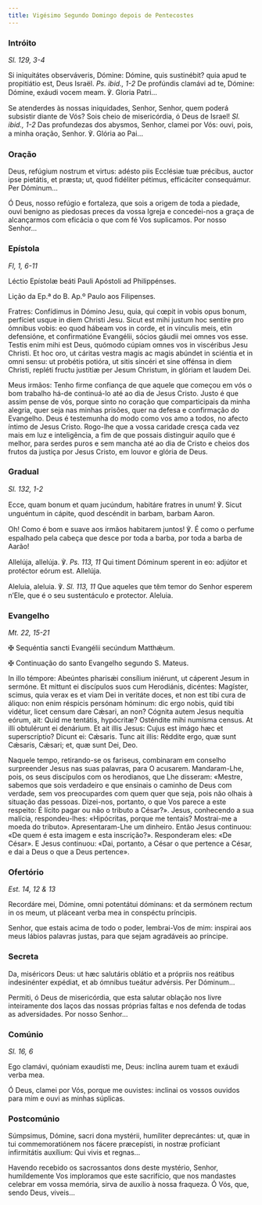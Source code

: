 ```yaml
---
title: Vigésimo Segundo Domingo depois de Pentecostes
---
```


### Intróito

<em>Sl. 129, 3-4</em>

<div class="side-by-side not-content">

Si iniquitátes observáveris, Dómine: Dómine, quis sustinébit? quia apud te propitiátio est, Deus Israël. <em>Ps. ibid., 1-2</em> De profúndis clamávi ad te, Dómine: Dómine, exáudi vocem meam. ℣. Gloria Patri...

Se atenderdes às nossas iniquidades, Senhor, Senhor, quem poderá subsistir diante de Vós? Sois cheio de misericórdia, ó Deus de Israel! <em>Sl. ibid., 1-2</em> Das profundezas dos abysmos, Senhor, clamei por Vós: ouvi, pois, a minha oração, Senhor. ℣. Glória ao Pai...

</div>

### Oração

<div class="side-by-side not-content">

Deus, refúgium nostrum et virtus: adésto piis Ecclésiæ tuæ précibus, auctor ipse pietátis, et præsta; ut, quod fidéliter pétimus, efficáciter consequámur. Per Dóminum...

Ó Deus, nosso refúgio e fortaleza, que sois a origem de toda a piedade, ouvi benigno as piedosas preces da vossa Igreja e concedei-nos a graça de alcançarmos com eficácia o que com fé Vos suplicamos. Por nosso Senhor...

</div>

### Epístola

<em>Fl, 1, 6-11</em>

<div class="side-by-side not-content">

Léctio Epístolæ beáti Pauli Apóstoli ad Philippénses.

Lição da Ep.ª do B. Ap.º Paulo aos Filipenses.

Fratres: Confídimus in Dómino Jesu, quia, qui cœpit in vobis opus bonum, perfíciet usque in diem Christi Jesu. Sicut est mihi justum hoc sentíre pro ómnibus vobis: eo quod hábeam vos in corde, et in vínculis meis, etin defensióne, et confirmatióne Evangélii, sócios gáudii mei omnes vos esse. Testis enim mihi est Deus, quómodo cúpiam omnes vos in viscéribus Jesu Christi. Et hoc oro, ut cáritas vestra magis ac magis abúndet in sciéntia et in omni sensu: ut probétis potióra, ut sitis sincéri et sine offénsa in diem Christi, repléti fructu justítiæ per Jesum Christum, in glóriam et laudem Dei.

Meus irmãos: Tenho firme confiança de que aquele que começou em vós o bom trabalho há-de continuá-lo até ao dia de Jesus Cristo. Justo é que assim pense de vós, porque sinto no coração que comparticipais da minha alegria, quer seja nas minhas prisões, quer na defesa e confirmação do Evangelho. Deus é testemunha do modo como vos amo a todos, no afecto íntimo de Jesus Cristo. Rogo-lhe que a vossa caridade cresça cada vez mais em luz e inteligência, a fim de que possais distinguir aquilo que é melhor, para serdes puros e sem mancha até ao dia de Cristo e cheios dos frutos da justiça por Jesus Cristo, em louvor e glória de Deus.

</div>

### Gradual

<em>Sl. 132, 1-2</em>

<div class="side-by-side not-content">

Ecce, quam bonum et quam jucúndum, habitáre fratres in unum! ℣. Sicut unguéntum in cápite, quod descéndit in barbam, barbam Aaron.

Oh! Como é bom e suave aos irmãos habitarem juntos! ℣. É como o perfume espalhado pela cabeça que desce por toda a barba, por toda a barba de Aarão!

Allelúja, allelúja. ℣. <em>Ps. 113, 11</em> Qui timent Dóminum sperent in eo: adjútor et protéctor eórum est. Allelúja.

Aleluia, aleluia. ℣. <em>Sl. 113, 11</em> Que aqueles que têm temor do Senhor esperem n’Ele, que é o seu sustentáculo e protector. Aleluia.

</div>

### Evangelho

<em>Mt. 22, 15-21</em>

<div class="side-by-side not-content">

<span class="cross text-red-500">✠</span> Sequéntia sancti Evangélii secúndum Matthǽum.

<span class="cross text-red-500">✠</span> Continuação do santo Evangelho segundo S. Mateus.

In illo témpore: Abeúntes pharisǽi consílium iniérunt, ut cáperent Jesum in sermóne. Et mittunt ei discípulos suos cum Herodiánis, dicéntes: Magíster, scimus, quia verax es et viam Dei in veritáte doces, et non est tibi cura de áliquo: non enim réspicis persónam hóminum: dic ergo nobis, quid tibi vidétur, licet censum dare Cǽsari, an non? Cógnita autem Jesus nequítia eórum, ait: Quid me tentátis, hypócritæ? Osténdite mihi numísma census. At illi obtulérunt ei denárium. Et ait illis Jesus: Cujus est imágo hæc et superscríptio? Dicunt ei: Cǽsaris. Tunc ait illis: Réddite ergo, quæ sunt Cǽsaris, Cǽsari; et, quæ sunt Dei, Deo.

Naquele tempo, retirando-se os fariseus, combinaram em conselho surpreender Jesus nas suas palavras, para O acusarem. Mandaram-Lhe, pois, os seus discípulos com os herodianos, que Lhe disseram: «Mestre, sabemos que sois verdadeiro e que ensinais o caminho de Deus com verdade, sem vos preocupardes com quem quer que seja, pois não olhais à situação das pessoas. Dizei-nos, portanto, o que Vos parece a este respeito: É lícito pagar ou não o tributo a César?». Jesus, conhecendo a sua malícia, respondeu-lhes: «Hipócritas, porque me tentais? Mostrai-me a moeda do tributo». Apresentaram-Lhe um dinheiro. Então Jesus continuou: «De quem é esta imagem e esta inscrição?». Responderam eles: «De César». E Jesus continuou: «Dai, portanto, a César o que pertence a César, e dai a Deus o que a Deus pertence».

</div>

### Ofertório

<em>Est. 14, 12 & 13</em>

<div class="side-by-side not-content">

Recordáre mei, Dómine, omni potentátui dóminans: et da sermónem rectum in os meum, ut pláceant verba mea in conspéctu príncipis.

Senhor, que estais acima de todo o poder, lembrai-Vos de mim: inspirai aos meus lábios palavras justas, para que sejam agradáveis ao príncipe.

</div>

### Secreta

<div class="side-by-side not-content">

Da, miséricors Deus: ut hæc salutáris oblátio et a própriis nos reátibus indesinénter expédiat, et ab ómnibus tueátur advérsis. Per Dóminum...

Permiti, ó Deus de misericórdia, que esta salutar oblação nos livre inteiramente dos laços das nossas próprias faltas e nos defenda de todas as adversidades. Por nosso Senhor...

</div>

### Comúnio

<em>Sl. 16, 6</em>

<div class="side-by-side not-content">

Ego clamávi, quóniam exaudísti me, Deus: inclína aurem tuam et exáudi verba mea.

Ó Deus, clamei por Vós, porque me ouvistes: inclinai os vossos ouvidos para mim e ouvi as minhas súplicas.

</div>

### Postcomúnio

<div class="side-by-side not-content">

Súmpsimus, Dómine, sacri dona mystérii, humíliter deprecántes: ut, quæ in tui commemoratiónem nos fácere præcepísti, in nostræ profíciant infirmitátis auxílium: Qui vivis et regnas...

Havendo recebido os sacrossantos dons deste mystério, Senhor, humildemente Vos imploramos que este sacrifício, que nos mandastes celebrar em vossa memória, sirva de auxílio à nossa fraqueza. Ó Vós, que, sendo Deus, viveis...

</div>
